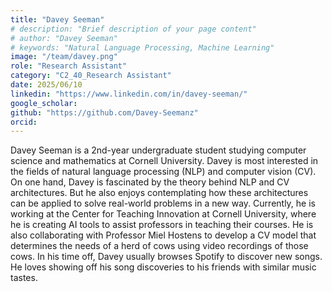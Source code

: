 ```yaml
---
title: "Davey Seeman"
# description: "Brief description of your page content"
# author: "Davey Seeman"
# keywords: "Natural Language Processing, Machine Learning"
image: "/team/davey.png"
role: "Research Assistant"
category: "C2_40_Research Assistant"
date: 2025/06/10
linkedin: "https://www.linkedin.com/in/davey-seeman/"
google_scholar: 
github: "https://github.com/Davey-Seemanz"
orcid: 
---
```

Davey Seeman is a 2nd-year undergraduate student studying computer science and mathematics at Cornell University. Davey is most interested in the fields of natural language processing (NLP) and computer vision (CV). On one hand, Davey is fascinated by the theory behind NLP and CV architectures. But he also enjoys contemplating how these architectures can be applied to solve real-world problems in a new way. Currently, he is working at the Center for Teaching Innovation at Cornell University, where he is creating AI tools to assist professors in teaching their courses. He is also collaborating with Professor Miel Hostens to develop a CV model that determines the needs of a herd of cows using video recordings of those cows. In his time off, Davey usually browses Spotify to discover new songs. He loves showing off his song discoveries to his friends with similar music tastes.